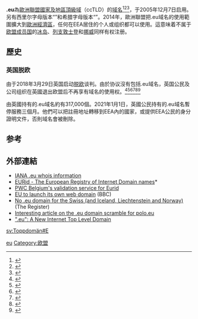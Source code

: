 {{expand English|time=2018-04-01T09:18:05+00:00}}
'''.eu'''為[[欧洲联盟|歐洲聯盟]][[國家及地區頂級域|國家及地區頂級域]]（ccTLD）的[[域名|域名]]<ref>{{Cite book|title=常用电脑词语速查手册|last=何弘主编|first=|publisher=西安：西安出版社|date=2000-07|isbn=7-80594-644-2|location=|pages=201-202}}</ref><ref>{{Cite book|title=英德汉广播电视技术词典|last=（德）赫伯特·蒂尔曼（Herbert Tillmann）编；梁瑛等译|first=|publisher=北京：中国广播电视出版社|year=2002|isbn=7-5043-3793-5|location=|pages=440-442}}</ref><ref>{{Cite book|title=大学计算机基础|last=刘丕娥主编|first=|publisher=哈尔滨：哈尔滨工业大学出版社|year=2010|isbn=978-7-5603-3056-3|location=|pages=342-345}}</ref>，于2005年12月7日启用。另有西里尔字母版本“{{lang|bg|.ею}}”和希腊字母版本“{{lang|el|.ευ}}”。2014年，歐洲聯盟把.eu域名的使用範圍擴大到[[歐洲經濟區|歐洲經濟區]]，任何在EEA居住的个人或组织都可以使用。這意味着不属于[[欧盟成员国|欧盟成员国]]的[[冰岛|冰岛]]、[[列支敦士登|列支敦士登]]和[[挪威|挪威]]同样有权注册。

== 歷史 ==
=== 英国脱欧 ===
由于2018年3月29日英国启动[[脱欧|脱欧]]谈判。由於协议沒有包括.eu域名，英国公民及公司组织在英國退出欧盟后不再享有域名的使用权。<ref>{{Cite web|url=https://ec.europa.eu/info/publications/notice-stakeholders-withdrawal-united-kingdom-and-eu-rules-eu-domain-names_en|title=Notice to stakeholders: withdrawal of the United Kingdom and EU rules on .eu domain names|publisher=European Commission|language=en|access-date=2018-03-29|archive-date=2018-03-29|archive-url=https://web.archive.org/web/20180329204620/https://ec.europa.eu/info/publications/notice-stakeholders-withdrawal-united-kingdom-and-eu-rules-eu-domain-names_en|dead-url=no}}</ref><ref>{{Cite news|url=https://www.engadget.com/2018/03/30/europe-brexit-eu-domains/|title=UK citizens might lose .EU domains after Brexit|work=Engadget|access-date=2018-04-05|language=en-US|archive-date=2018-04-05|archive-url=https://web.archive.org/web/20180405004937/https://www.engadget.com/2018/03/30/europe-brexit-eu-domains/|dead-url=no}}</ref><ref>{{cite web|url=https://ec.europa.eu/digital-single-market/en/news/commission-proposes-more-flexibility-eu-top-level-domain|title=The Commission proposes more flexibility in the .eu top-level-domain|website=europa.eu|date=2018-04-27|accessdate=2018-05-06|archive-date=2018-05-07|archive-url=https://web.archive.org/web/20180507004852/https://ec.europa.eu/digital-single-market/en/news/commission-proposes-more-flexibility-eu-top-level-domain|dead-url=no}}</ref><ref>{{cite web|url=https://ec.europa.eu/digital-single-market/en/news/agreement-new-rules-functioning-eu-top-level-domain|title=Agreement on new rules for the functioning of the .eu top level domain|website=europa.eu|date=2018-12-06|accessdate=2019-02-11|archive-date=2019-02-11|archive-url=https://web.archive.org/web/20190211190100/https://ec.europa.eu/digital-single-market/en/news/agreement-new-rules-functioning-eu-top-level-domain|dead-url=no}}</ref><ref>{{cite web|url=https://oeil.secure.europarl.europa.eu/oeil/popups/ficheprocedure.do?lang=en&reference=2018/0110(COD)|title=2018/0110(COD): Implementation and functioning of the .eu top level domain name|website=europarl.europa.eu|accessdate=2019-02-11|archive-date=2019-02-12|archive-url=https://web.archive.org/web/20190212011909/https://oeil.secure.europarl.europa.eu/oeil/popups/ficheprocedure.do?lang=en&reference=2018%2F0110%28COD%29|dead-url=no}}</ref><ref name="ref1">{{cite web | url=http://bfmbusiness.bfmtv.com/hightech/brexit-les-britanniques-n-auront-plus-le-droit-aux-noms-de-domaine-en-eu-1408753.html | title=Brexit: Les Britanniques n'auront plus le droit aux noms de domaine en .eu | accessdate=2019-01-01 | archive-date=2018-06-12 | archive-url=https://web.archive.org/web/20180612163125/https://bfmbusiness.bfmtv.com/hightech/brexit-les-britanniques-n-auront-plus-le-droit-aux-noms-de-domaine-en-eu-1408753.html | dead-url=no }}</ref>

由英國持有的.eu域名約有317,000個。2021年1月1日，英國公民持有的.eu域名暫停服務三個月。他們可以把註冊地址轉移到EEA內的國家，或提供EEA公民的身分證明文件，否則域名會被刪除。

== 参考 ==
{{reflist}}

== 外部連結 ==

* [http://www.iana.org/root-whois/eu.htm IANA .eu whois information]{{Wayback|url=http://www.iana.org/root-whois/eu.htm |date=20081012235545 }}
* [http://www.eurid.eu/ EURid - The European Registry of Internet Domain names]*{{Wayback|url=http://www.eurid.eu/ |date=20060411124443 }}
* [https://web.archive.org/web/20051127033607/http://www.pwc.com/Extweb/service.nsf/docid/748B2AEF93B857E280256FA2002A43A2/ PWC Belgium's validation service for Eurid]
* [http://news.bbc.co.uk/1/hi/world/europe/4470797.stm EU to launch its own web domain]{{Wayback|url=http://news.bbc.co.uk/1/hi/world/europe/4470797.stm |date=20090115131449 }} (BBC)
* [http://www.theregister.co.uk/2005/11/21/swiss_domains/ No .eu domain for the Swiss (and Iceland, Liechtenstein and Norway)]{{Wayback|url=http://www.theregister.co.uk/2005/11/21/swiss_domains/ |date=20060427085530 }} (The Register)
* [http://clientwell.blogs.com/blog/2006/03/the_scramble_fo.html Interesting article on the .eu domain scramble for polo.eu]{{Wayback|url=http://clientwell.blogs.com/blog/2006/03/the_scramble_fo.html |date=20060426015106 }}
* [http://ec.europa.eu/information_society/policy/doteu/index_en.htm ".eu": A New Internet Top Level Domain]{{Wayback|url=http://ec.europa.eu/information_society/policy/doteu/index_en.htm |date=20130217152841 }}

{{CcTLD}}

[[Category:國家及地區頂級域|eu]]
[[Category:欧盟|Category:欧盟]]

[[sv:Toppdomän#E|sv:Toppdomän#E]]